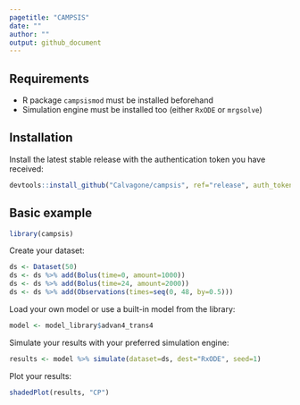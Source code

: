 ```yaml
---
pagetitle: "CAMPSIS"
date: ""
author: ""
output: github_document
---
```


## Requirements

* R package `campsismod` must be installed beforehand
* Simulation engine must be installed too (either `RxODE` or `mrgsolve`)

## Installation
Install the latest stable release with the authentication token you have received:
  
```r
devtools::install_github("Calvagone/campsis", ref="release", auth_token="AUTH_TOKEN", force=TRUE)
```

## Basic example

```r
library(campsis)
```

Create your dataset:

```r
ds <- Dataset(50)
ds <- ds %>% add(Bolus(time=0, amount=1000))
ds <- ds %>% add(Bolus(time=24, amount=2000))
ds <- ds %>% add(Observations(times=seq(0, 48, by=0.5)))
```

Load your own model or use a built-in model from the library:

```r
model <- model_library$advan4_trans4
```

Simulate your results with your preferred simulation engine:

```r
results <- model %>% simulate(dataset=ds, dest="RxODE", seed=1)
```

Plot your results:

```r
shadedPlot(results, "CP")
```